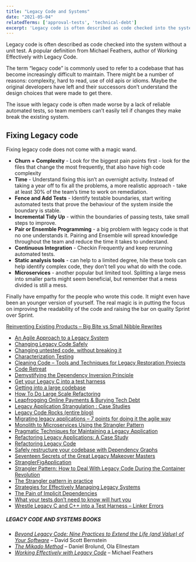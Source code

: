 ```yaml
---
title: "Legacy Code and Systems"
date: "2021-05-04"
relatedTerms: ['approval-tests', 'technical-debt']
excerpt: 'Legacy code is often described as code checked into the system without a unit test. A'
---
```


Legacy code is often described as code checked into the system without a unit test. A popular definition from Michael Feathers, author of Working Effectively with Legacy Code.

The term “legacy code” is commonly used to refer to a codebase that has become increasingly difficult to maintain. There might be a number of reasons: complexity, hard to read, use of old apis or idioms. Maybe the original developers have left and their successors don’t understand the design choices that were made to get there.

The issue with legacy code is often made worse by a lack of reliable automated tests, so team members can’t easily tell if changes they make break the existing system.

## Fixing Legacy code

Fixing legacy code does not come with a magic wand.

- **Churn + Complexity** - Look for the biggest pain points first - look for the files that change the most frequently, that also have high code complexity
- **Time** - Understand fixing this isn’t an overnight activity. Instead of taking a year off to fix all the problems, a more realistic approach - take at least 30% of the team’s time to work on remediation.
- **Fence and Add Tests** - Identify testable boundaries, start writing automated tests that prove the behaviour of the system inside the boundary is stable.
- **Incremental Tidy Up** - within the boundaries of passing tests, take small steps to improve.
- **Pair or Ensemble Programming** - a big problem with legacy code is that no one understands it. Pairing and Ensemble will spread knowledge throughout the team and reduce the time it takes to understand.
- **Continuous Integration** - Checkin Frequently and keep rerunning automated tests.
- **Static analysis tools** - can help to a limited degree, hile these tools can help identify complex code, they don’t tell you what do with the code.
- **Microservices** - another popular but limited tool. Splitting a large mess into smaller parts might seem beneficial, but remember that a mess divided is still a mess.

Finally have empathy for the people who wrote this code. It might even have been an younger version of yourself. The real magic is in putting the focus on improving the readability of the code and raising the bar on quality Sprint over Sprint.

[Reinventing Existing Products – Big Bite vs Small Nibble Rewrites](https://agilepainrelief.com/blog/reinventing-existing-products-big-bite-vs-small-nibble-rewrites)

<HighlightBox heading="Resource Links" variant="resourceLinks">

- [An Agile Approach to a Legacy System](https://cdn.pols.co.uk/papers/agile-approach-to-legacy-systems.pdf)
- [Changing Legacy Code Safely](https://codemanship.wordpress.com/2019/12/12/changing-legacy-code-safely/)
- [Changing untested code, without breaking it](https://understandlegacycode.com/changing-untested-code/)
- [Characterization Testing](https://michaelfeathers.silvrback.com/characterization-testing)
- [Cleaning Code – Tools and Techniques for Legacy Restoration Projects](https://www.infoq.com/presentations/large-legacy-techniques-tools)
- [Code Retreat](https://coderetreat.org/)
- [Demystifying the Dependency Inversion Principle](https://blog.thecodewhisperer.com/permalink/consequences-of-dependency-inversion-principle/)
- [Get your Legacy C into a test harness](https://wingman-sw.com/articles/tdd-legacy-c)
- [Getting into a large codebase](https://understandlegacycode.com/getting-into-large-codebase/)
- [How To Do Large Scale Refactoring](https://www.infoq.com/news/2010/08/large-scale-refactoring)
- [Leapfrogging Online Payments & Burying Tech Debt](https://www.infoq.com/presentations/refactoring-erlang)
- [Legacy Application Strangulation : Case Studies](https://paulhammant.com/2013/07/14/legacy-application-strangulation-case-studies/)
- [Legacy Code Rocks (entire blog)](https://legacycoderocks.libsyn.com/)
- [Migrating legacy applications – 7 points for doing it the agile way](https://www.ontheagilepath.net/2015/11/migrating-legacy-applications-7-points-for-doing-it-the-agile-way-and-avoid-big-bang-intransparent-approaches.html)
- [Monolith to Microservices Using the Strangler Pattern](https://dzone.com/articles/monolith-to-microservices-using-the-strangler-patt)
- [Pragmatic Techniques for Maintaining a Legacy Application](https://www.infoq.com/articles/Pragmatic-Legacy-App-Maintenance)
- [Refactoring Legacy Applications: A Case Study](https://www.infoq.com/articles/refactoring-legacy-applications)
- [Refactoring Legacy Code](https://code.tutsplus.com/series/refactoring-legacy-code--cms-633)
- [Safely restructure your codebase with Dependency Graphs](https://understandlegacycode.com/blog/safely-restructure-codebase-with-dependency-graphs/)
- [Seventeen Secrets of the Great Legacy Makeover Masters](https://www.infoq.com/presentations/17-Secrets-Legacy-Code)
- [StranglerFigApplication](https://martinfowler.com/bliki/StranglerFigApplication.html)
- [Strangler Pattern: How to Deal With Legacy Code During the Container Revolution](https://cloudnativenow.com/topics/cloudnativedevelopment/strangler-pattern-dealing-with-legacy-code-in-the-age-of-containers/)
- [The Strangler pattern in practice](https://www.michielrook.nl/2016/11/strangler-pattern-practice/)
- [Strategies for Effectively Managing Legacy Systems](https://www.infoq.com/presentations/strategies-for-effectively-managing-legacy-systems)
- [The Pain of Implicit Dependencies](https://blog.thecodewhisperer.com/permalink/the-pain-of-implicit-dependencies/)
- [What your tests don’t need to know will hurt you](https://blog.thecodewhisperer.com/permalink/what-your-tests-dont-need-to-know-will-hurt-you/)
- [Wrestle Legacy C and C++ into a Test Harness – Linker Errors](http://blog.wingman-sw.com/wrestle-legacy-c-cpp-into-tests-linker-errors)

##### LEGACY CODE AND SYSTEMS BOOKS

- _[Beyond Legacy Code: Nine Practices to Extend the Life (and Value) of Your Software](https://www.amazon.ca/Beyond-Legacy-Code-Practices-Software/dp/1680500791/&tag=notesfromatoo-20/&tag=notesfromatoo-20)_ – David Scott Bernstein
- _[The Mikado Method](https://www.amazon.ca/Mikado-Method-Ola-Ellnestam/dp/1617291218/&tag=notesfromatoo-20/&tag=notesfromatoo-20)_ – Daniel Brolund, Ola Ellnestam
- [_Working Effectively with Legacy Code_](https://www.amazon.com/Working-Effectively-Legacy-Michael-Feathers/dp/0131177052/&tag=notesfromatoo-20/&tag=notesfromatoo-20) – Michael Feathers

</HighlightBox>
